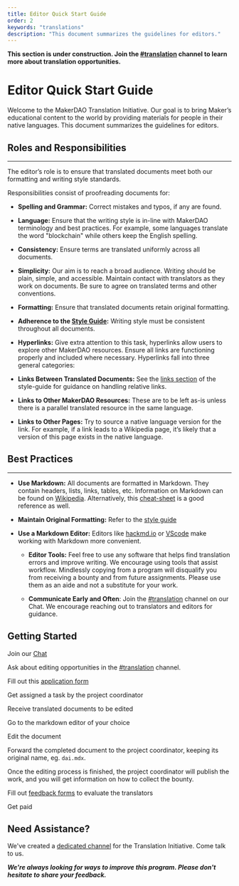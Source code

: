 ```yaml
---
title: Editor Quick Start Guide
order: 2
keywords: "translations"
description: "This document summarizes the guidelines for editors."
---
```


<StatusBanner warning>

**This section is under construction. Join the [#translation](https://chat.makerdao.com/channel/translation) channel to learn more about translation opportunities.**

</StatusBanner>

# Editor Quick Start Guide

Welcome to the MakerDAO Translation Initiative. Our goal is to bring Maker’s educational content to the world by providing materials for people in their native languages. This document summarizes the guidelines for editors.

## Roles and Responsibilities

---

The editor’s role is to ensure that translated documents meet both our formatting and writing style standards.

Responsibilities consist of proofreading documents for:

- **Spelling and Grammar:** Correct mistakes and typos, if any are found.

- **Language:** Ensure that the writing style is in-line with MakerDAO terminology and best practices. For example, some languages translate the word "blockchain" while others keep the English spelling.

- **Consistency:** Ensure terms are translated uniformly across all documents.

- **Simplicity:** Our aim is to reach a broad audience. Writing should be plain, simple, and accessible. Maintain contact with translators as they work on documents. Be sure to agree on translated terms and other conventions.

- **Formatting:** Ensure that translated documents retain original formatting.

- **Adherence to the [Style Guide](/contribute/content/writing-style-guide/):** Writing style must be consistent throughout all documents.

- **Hyperlinks:** Give extra attention to this task, hyperlinks allow users to explore other MakerDAO resources. Ensure all links are functioning properly and included where necessary. Hyperlinks fall into three general categories:

- **Links Between Translated Documents:** See the [links section](/contribute/content/writing-style-guide/) of the style-guide for guidance on handling relative links.

- **Links to Other MakerDAO Resources:** These are to be left as-is unless there is a parallel translated resource in the same language.

- **Links to Other Pages:** Try to source a native language version for the link. For example, if a link leads to a Wikipedia page, it’s likely that a version of this page exists in the native language.

## Best Practices

---

- **Use Markdown:** All documents are formatted in Markdown. They contain headers, lists, links, tables, etc. Information on Markdown can be found on [Wikipedia](https://en.wikipedia.org/wiki/Markdown). Alternatively, this [cheat-sheet](https://github.com/adam-p/markdown-here/wiki/Markdown-Cheatsheet) is a good reference as well.
  
- **Maintain Original Formatting:** Refer to the [style guide](/contribute/content/writing-style-guide/)
  
- **Use a Markdown Editor:** Editors like [hackmd.io](https://hackmd.io/) or [VScode](https://code.visualstudio.com/) make working with Markdown more convenient.
  
  - **Editor Tools:** Feel free to use any software that helps find translation errors and improve writing. We encourage using tools that assist workflow. Mindlessly copying from a program will disqualify you from receiving a bounty and from future assignments. Please use them as an aide and not a substitute for your work.
  
  - **Communicate Early and Often**: Join the [#translation](https://chat.makerdao.com/channel/translation) channel on our Chat. We encourage reaching out to translators and editors for guidance.


## Getting Started

<Checklist>

Join our [Chat](https://chat.makerdao.com/)

Ask about editing opportunities in the [#translation](https://chat.makerdao.com/channel/translation) channel.

Fill out this [application form](https://airtable.com/shr415iT3e8S8nuzS)

Get assigned a task by the project coordinator

Receive translated documents to be edited

Go to the markdown editor of your choice

Edit the document

Forward the completed document to the project coordinator, keeping its original name, eg. `dai.mdx`.

Once the editing process is finished, the project coordinator will publish the work, and you will get information on how to collect the bounty.

Fill out [feedback forms](https://airtable.com/shrPtfR6ddP2mbLM0) to evaluate the translators

Get paid

</Checklist>


## Need Assistance?

We've created a [dedicated channel](https://chat.makerdao.com/channel/translation) for the Translation Initiative. Come talk to us.

**_We're always looking for ways to improve this program. Please don't hesitate to share your feedback._**
